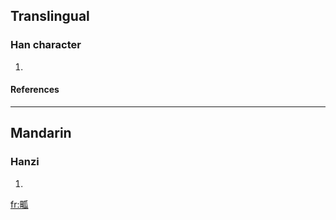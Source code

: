==Translingual==
===Han character===
{{Han char|rn=102|rad=田|as=05|sn=10|four=|canj=田竹女人 (WHVO)}}
# {{defn|Han|sort=田05}}
====References====
{{Han ref|kx=0761.020|dkj=21805|hdz=42536.090|uh=7556|ud=30038}}

----
==Mandarin==
===Hanzi===
{{cmn-hanzi|pin=[[wā]] (wa1)|wg=wa<sup>1</sup>}}
# {{defn|Mandarin}}

[[fr:畖]]